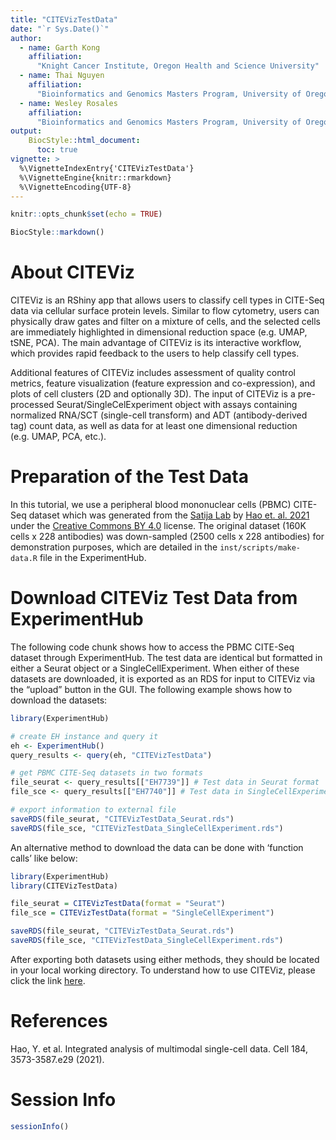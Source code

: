 ---
title: "CITEVizTestData"
date: "`r Sys.Date()`"
author:
  - name: Garth Kong
    affiliation:
      "Knight Cancer Institute, Oregon Health and Science University"
  - name: Thai Nguyen
    affiliation:
      "Bioinformatics and Genomics Masters Program, University of Oregon"
  - name: Wesley Rosales
    affiliation:
      "Bioinformatics and Genomics Masters Program, University of Oregon"
output:
    BiocStyle::html_document:
      toc: true
vignette: >
  %\VignetteIndexEntry{'CITEVizTestData'}
  %\VignetteEngine{knitr::rmarkdown}
  %\VignetteEncoding{UTF-8}
---
```{r setup, include=FALSE}
knitr::opts_chunk$set(echo = TRUE)

BiocStyle::markdown()
```

# About CITEViz

CITEViz is an RShiny app that allows users to classify cell types in CITE-Seq data via cellular surface protein levels. Similar to flow cytometry, users can physically draw gates and filter on a mixture of cells, and the selected cells are immediately highlighted in dimensional reduction space (e.g. UMAP, tSNE, PCA). The main advantage of CITEViz is its interactive workflow, which provides rapid feedback to the users to help classify cell types.

Additional features of CITEViz includes assessment of quality control metrics, feature visualization (feature expression and co-expression), and plots of cell clusters (2D and optionally 3D). The input of CITEViz is a pre-processed Seurat/SingleCelExperiment object with assays containing normalized RNA/SCT (single-cell transform) and ADT (antibody-derived tag) count data, as well as data for at least one dimensional reduction (e.g. UMAP, PCA, etc.).

# Preparation of the Test Data

In this tutorial, we use a peripheral blood mononuclear cells (PBMC) CITE-Seq dataset which was generated from the [Satija Lab](https://satijalab.org/) by [Hao et. al. 2021](https://www.sciencedirect.com/science/article/pii/S0092867421005833?via%3Dihub) under the [Creative Commons BY 4.0](https://creativecommons.org/licenses/by/4.0/) license. The original dataset (160K cells x 228 antibodies) was down-sampled (2500 cells x 228 antibodies) for demonstration purposes, which are detailed in the `inst/scripts/make-data.R` file in the ExperimentHub.

# Download CITEViz Test Data from ExperimentHub

The following code chunk shows how to access the PBMC CITE-Seq dataset through ExperimentHub. The test data are identical but formatted in either a Seurat object or a SingleCellExperiment. When either of these datasets are downloaded, it is exported as an RDS for input to CITEViz via the "upload" button in the GUI. The following example shows how to download the datasets:

```{r eval=FALSE}
library(ExperimentHub)

# create EH instance and query it
eh <- ExperimentHub()
query_results <- query(eh, "CITEVizTestData")

# get PBMC CITE-Seq datasets in two formats
file_seurat <- query_results[["EH7739"]] # Test data in Seurat format
file_sce <- query_results[["EH7740"]] # Test data in SingleCellExperiment format

# export information to external file
saveRDS(file_seurat, "CITEVizTestData_Seurat.rds")
saveRDS(file_sce, "CITEVizTestData_SingleCellExperiment.rds")

```

An alternative method to download the data can be done with 'function calls' like below:

```{r eval=FALSE}
library(ExperimentHub)
library(CITEVizTestData)

file_seurat = CITEVizTestData(format = "Seurat")
file_sce = CITEVizTestData(format = "SingleCellExperiment")

saveRDS(file_seurat, "CITEVizTestData_Seurat.rds")
saveRDS(file_sce, "CITEVizTestData_SingleCellExperiment.rds")

```

After exporting both datasets using either methods, they should be located in your local working directory. To understand how to use CITEViz, please click the link [here](https://github.com/maxsonBraunLab/CITEViz).

# References

Hao, Y. et al. Integrated analysis of multimodal single-cell data. Cell 184, 3573-3587.e29 (2021).

# Session Info

```{r}
sessionInfo()
```